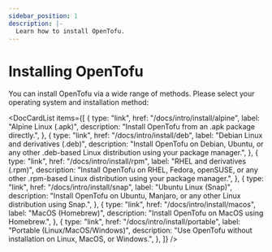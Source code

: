 ```yaml
---
sidebar_position: 1
description: |-
  Learn how to install OpenTofu.
---
```



# Installing OpenTofu

You can install OpenTofu via a wide range of methods. Please select your operating system and installation method:

<DocCardList
    items={[
        {
            type: "link",
            href: "/docs/intro/install/alpine",
            label: "Alpine Linux (.apk)",
            description:
                "Install OpenTofu from an .apk package directly.",
        },
        {
            type: "link",
            href: "/docs/intro/install/deb",
            label: "Debian Linux and derivatives (.deb)",
            description:
                "Install OpenTofu on Debian, Ubuntu, or any other .deb-based Linux distribution using your package manager.",
        },
        {
            type: "link",
            href: "/docs/intro/install/rpm",
            label: "RHEL and derivatives (.rpm)",
            description:
                "Install OpenTofu on RHEL, Fedora, openSUSE, or any other .rpm-based Linux distribution using your package manager.",
        },
        {
            type: "link",
            href: "/docs/intro/install/snap",
            label: "Ubuntu Linux (Snap)",
            description:
                "Install OpenTofu on Ubuntu, Manjaro, or any other Linux distribution using Snap.",
        },
        {
            type: "link",
            href: "/docs/intro/install/macos",
            label: "MacOS (Homebrew)",
            description:
                "Install OpenTofu on MacOS using Homebrew.",
        },
        {
            type: "link",
            href: "/docs/intro/install/portable",
            label: "Portable (Linux/MacOS/Windows)",
            description:
                "Use OpenTofu without installation on Linux, MacOS, or Windows.",
        },
    ]}
/>
